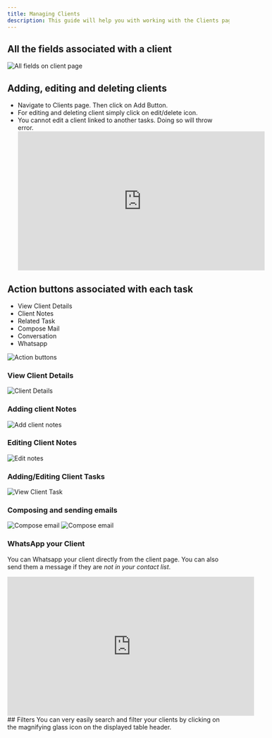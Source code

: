 ```yaml
---
title: Managing Clients
description: This guide will help you with working with the Clients page.
---
```



## All the fields associated with a client

![All fields on client page](../../../assets/guides/clients/AllFields.png)

## Adding, editing and deleting clients

- Navigate to Clients page. Then click on Add Button.
- For editing and deleting client simply click on edit/delete icon.
- You cannot edit a client linked to another tasks. Doing so will throw error.
  <div class="not-content ml-10">
    <iframe
      width="560"
      height="315"
      src="https://www.youtube.com/embed/ODX65Y12W94"
      title="YouTube video player"
      frameborder="0"
      allow="accelerometer; autoplay; clipboard-write; encrypted-media; gyroscope; picture-in-picture; web-share"
      allowfullscreen
    ></iframe>
  </div>

## Action buttons associated with each task

- View Client Details
- Client Notes
- Related Task
- Compose Mail
- Conversation
- Whatsapp

![Action buttons](../../../assets/guides/clients/Action.png)

### View Client Details

![Client Details](../../../assets/guides/clients/view-client-details.png)

### Adding client Notes

![Add client notes](../../../assets/guides/clients/adding-client-notes.png)

### Editing Client Notes

![Edit notes](../../../assets/guides/clients/adding-client-notes.png)

### Adding/Editing Client Tasks

![View Client Task](../../../assets/guides/clients/AddingClientTask.png)

### Composing and sending emails

![Compose email](../../../assets/guides/clients/compose-email-1.png)
![Compose email](../../../assets/guides/clients/compose-email-2.png)

### WhatsApp your Client

You can Whatsapp your client directly from the client page. You can also send
them a message if they are _not in your contact list_.

<div class="not-content ml-10">
  <iframe
    width="560"
    height="315"
    src="https://www.youtube.com/embed/LKvWFucd2Ug"
    title="YouTube video player"
    frameborder="0"
    allow="accelerometer; autoplay; clipboard-write; encrypted-media; gyroscope; picture-in-picture; web-share"
    allowfullscreen
  ></iframe>
</div>
## Filters
You can very easily search and filter your clients by clicking on the magnifying glass icon on the displayed table header.

<div class="not-content">
  <Comments />
</div>
